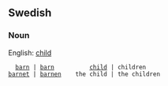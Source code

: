 
==Swedish==
===Noun===


English: [[child]]


   [[barn]] | [[barn]]          [[child]] | children
 [[barnet]] | [[barnen]]    the child | the children